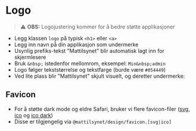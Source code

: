 
<Meta of={stories} />

# Logo

> ⚠️ **OBS:** Logojustering kommer for å bedre støtte applikasjoner

- Legg klassen `logo` på typisk `<h1>` eller `<a>`
- Legg inn navn på din applikasjon som undermerke
- Usynlig prefiks-tekst "Mattilsynet" blir automatisk lagt inn for skjermlesere
- Bruk `&nbsp;` istedenfor mellomrom, eksempel: `Min&nbsp;admin`
- Logo følger tekststørrelse og tekstfarge (burde være `#054449`)
- Ved lite plass blir "Mattilsynet" skjult visuelt, og deretter undermerke:

<Canvas of={stories.Default} />

## Favicon

- For å støtte dark mode og eldre Safari, bruker vi flere favicon-filer (<a href="/favicon.svg" download>svg</a>, <a href="/favicon.ico" download>ico</a> og <a href="/favicon-dark.ico" download>ico dark</a>)
- Disse er tilgjengelig via `@mattilsynet/design/favicon.[svg|ico]`

```html
<head>
  <link rel="icon" href="/favicon.svg" type="image/svg+xml" />
  <link rel="icon" href="/favicon.ico" media="(prefers-color-scheme: light)" />
  <link rel="icon" href="/favicon-dark.ico" media="(prefers-color-scheme: dark)" />
</head>
```